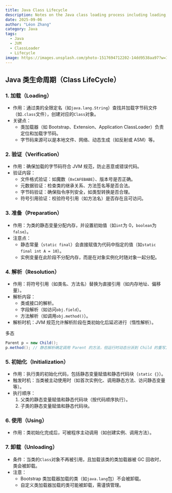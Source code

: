 ```yaml
---
title: Java Class Lifecycle
description: Notes on the Java class loading process including loading, verification, preparation, resolution, initialization, usage, and unloading.
date: 2025-09-06
author: "Léon Zhang"
category: Java
tags:
  - Java
  - JVM
  - ClassLoader
  - Lifecycle
image: https://images.unsplash.com/photo-1517694712202-14dd9538aa97?w=1200&h=600&fit=crop
---
```


## Java 类生命周期（Class LifeCycle）

### 1. 加载（Loading）

- 作用：通过类的全限定名（如`java.lang.String`）查找并加载字节码文件（如`.class`文件），创建对应的`Class`对象。
- 关键点：
  - 类加载器（如 Bootstrap、Extension、Application ClassLoader）负责定位和加载字节码。
  - 字节码来源可以是本地文件、网络、动态生成（如反射或 ASM）等。

### 2. 验证（Verification）

- 作用：确保加载的字节码符合 JVM 规范，防止恶意或错误代码。
- 验证内容：
  - 文件格式验证：如魔数（`0xCAFEBABE`）、版本号是否正确。
  - 元数据验证：检查类的继承关系、方法签名等是否合法。
  - 字节码验证：确保指令序列安全，如类型转换是否合理。
  - 符号引用验证：校验符号引用（如方法名）是否存在且可访问。

### 3. 准备（Preparation）

- 作用：为类的静态变量分配内存，并设置初始值（如`int`为 0，`boolean`为`false`）。
- 注意点：
  - 静态常量（`static final`）会直接赋值为代码中指定的值（如`static final int A = 10`）。
  - 实例变量在此阶段不分配内存，而是在对象实例化时随对象一起分配。

### 4. 解析（Resolution）

- 作用：将符号引用（如类名、方法名）替换为直接引用（如内存地址、偏移量）。
- 解析内容：
  - 类或接口的解析。
  - 字段解析（如访问`obj.field`）。
  - 方法解析（如调用`obj.method()`）。
- 解析时机：JVM 规范允许解析阶段在类初始化后延迟进行（惰性解析）。

多态
```java
Parent p = new Child();
p.method(); // 静态解析确定调用 Parent 的方法，但运行时动态分派到 Child 的重写方法
```

### 5. 初始化（Initialization）

- 作用：执行类的初始化代码，包括静态变量赋值和静态代码块（`static {}`）。
- 触发时机：当类被主动使用时（如首次实例化、调用静态方法、访问静态变量等）。
- 执行顺序：
  1. 父类的静态变量赋值和静态代码块（按代码顺序执行）。
  2. 子类的静态变量赋值和静态代码块。

### 6. 使用（Using）

- 作用：类初始化完成后，可被程序主动调用（如创建实例、调用方法）。

### 7. 卸载（Unloading）

- 条件：当类的`Class`对象不再被引用，且加载该类的类加载器被 GC 回收时，类会被卸载。
- 注意：
  - Bootstrap 类加载器加载的类（如`java.lang`包）不会被卸载。
  - 自定义类加载器加载的类可能被卸载，需谨慎管理。

